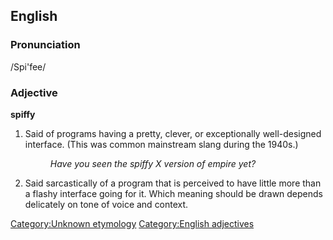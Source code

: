 {{rfc}}
== English ==
[[Category:Unknown etymology]]<!--SOED-->
=== Pronunciation ===
/Spi'fee/

=== Adjective ===
[[Category:English adjectives]]
'''spiffy'''
# Said of programs having a pretty, clever, or exceptionally well-designed interface.  (This was common mainstream slang during the 1940s.)
#:''Have you seen the spiffy X version of empire yet?'' 
# Said sarcastically of a program that is perceived to have little more than a flashy interface going for it. Which meaning should be drawn depends delicately on tone of voice and context.

{{Jargon File}}